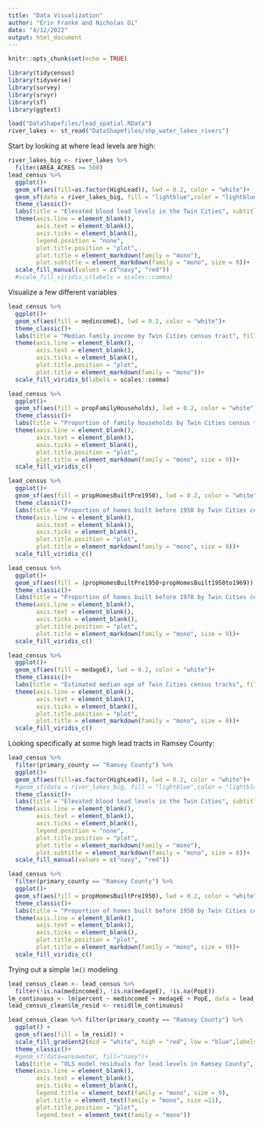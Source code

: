 ```yaml
---
title: "Data Visualization"
author: "Erin Franke and Nicholas Di"
date: "4/12/2022"
output: html_document
---
```


```r
knitr::opts_chunk$set(echo = TRUE)
```

```r
library(tidycensus)
library(tidyverse)
library(survey)
library(srvyr)
library(sf)
library(ggtext)

load("DataShapefiles/lead_spatial.RData")
river_lakes <- st_read("DataShapefiles/shp_water_lakes_rivers")
```

Start by looking at where lead levels are high: 
```r
river_lakes_big <- river_lakes %>%
  filter(AREA_ACRES >= 500)
lead_census %>%
  ggplot()+
  geom_sf(aes(fill=as.factor(HighLead)), lwd = 0.2, color = "white")+
  geom_sf(data = river_lakes_big, fill = "lightblue",color = "lightblue")+
  theme_classic()+
  labs(title = "Elevated blood lead levels in the Twin Cities", subtitle = "<strong><span style='color:red'>Red tracts have at least 1% of children tested with high elevated blood levels</span></strong></b>")+
  theme(axis.line = element_blank(), 
        axis.text = element_blank(), 
        axis.ticks = element_blank(),
        legend.position = "none", 
        plot.title.position = "plot", 
        plot.title = element_markdown(family = "mono"), 
        plot.subtitle = element_markdown(family = "mono", size = 8))+
  scale_fill_manual(values = c("navy", "red"))
  #scale_fill_viridis_c(labels = scales::comma)
```

Visualize a few different variables
```r
lead_census %>%
  ggplot()+
  geom_sf(aes(fill = medincomeE), lwd = 0.2, color = "white")+
  theme_classic()+
  labs(title = "Median family income by Twin Cities census tract", fill = "")+
  theme(axis.line = element_blank(), 
        axis.text = element_blank(), 
        axis.ticks = element_blank(),
        plot.title.position = "plot", 
        plot.title = element_markdown(family = "mono"))+
  scale_fill_viridis_b(labels = scales::comma)

lead_census %>%
  ggplot()+
  geom_sf(aes(fill = propFamilyHouseholds), lwd = 0.2, color = "white")+
  theme_classic()+
  labs(title = "Proportion of family households by Twin Cities census tract", fill = "")+
  theme(axis.line = element_blank(), 
        axis.text = element_blank(), 
        axis.ticks = element_blank(),
        plot.title.position = "plot", 
        plot.title = element_markdown(family = "mono", size = 9))+
  scale_fill_viridis_c()

lead_census %>%
  ggplot()+
  geom_sf(aes(fill = propHomesBuiltPre1950), lwd = 0.2, color = "white")+
  theme_classic()+
  labs(title = "Proportion of homes built before 1950 by Twin Cities census tract", fill = "")+
  theme(axis.line = element_blank(), 
        axis.text = element_blank(), 
        axis.ticks = element_blank(),
        plot.title.position = "plot", 
        plot.title = element_markdown(family = "mono", size = 9))+
  scale_fill_viridis_c()

lead_census %>%
  ggplot()+
  geom_sf(aes(fill = (propHomesBuiltPre1950+propHomesBuilt1950to1969)), lwd = 0.2, color = "white")+
  theme_classic()+
  labs(title = "Proportion of homes built before 1970 by Twin Cities census tract", fill = "")+
  theme(axis.line = element_blank(), 
        axis.text = element_blank(), 
        axis.ticks = element_blank(),
        plot.title.position = "plot", 
        plot.title = element_markdown(family = "mono", size = 9))+
  scale_fill_viridis_c()

lead_census %>%
  ggplot()+
  geom_sf(aes(fill = medageE), lwd = 0.2, color = "white")+
  theme_classic()+
  labs(title = "Estimated median age of Twin Cities census tracks", fill = "")+
  theme(axis.line = element_blank(), 
        axis.text = element_blank(), 
        axis.ticks = element_blank(),
        plot.title.position = "plot", 
        plot.title = element_markdown(family = "mono", size = 9))+
  scale_fill_viridis_c()
```

Looking specifically at some high lead tracts in Ramsey County: 
```r
lead_census %>%
  filter(primary_county == "Ramsey County") %>%
  ggplot()+
  geom_sf(aes(fill=as.factor(HighLead)), lwd = 0.2, color = "white")+
  #geom_sf(data = river_lakes_big, fill = "lightblue",color = "lightblue")+
  theme_classic()+
  labs(title = "Elevated blood lead levels in the Twin Cities", subtitle = "<strong><span style='color:red'>Red tracts have at least 1% of children tested with high elevated blood levels</span></strong></b>")+
  theme(axis.line = element_blank(), 
        axis.text = element_blank(), 
        axis.ticks = element_blank(),
        legend.position = "none", 
        plot.title.position = "plot", 
        plot.title = element_markdown(family = "mono"), 
        plot.subtitle = element_markdown(family = "mono", size = 8))+
  scale_fill_manual(values = c("navy", "red"))

lead_census %>%
  filter(primary_county == "Ramsey County") %>%
  ggplot()+
  geom_sf(aes(fill = propHomesBuiltPre1950), lwd = 0.2, color = "white")+
  theme_classic()+
  labs(title = "Proportion of homes built before 1950 by Twin Cities census tract", fill = "")+
  theme(axis.line = element_blank(), 
        axis.text = element_blank(), 
        axis.ticks = element_blank(),
        plot.title.position = "plot", 
        plot.title = element_markdown(family = "mono", size = 9))+
  scale_fill_viridis_c()
```


Trying out a simple `lm()` modeling 
```r
lead_census_clean <- lead_census %>%
  filter(!is.na(medincomeE), !is.na(medageE), !is.na(PopE))
lm_continuous <- lm(percent ~ medincomeE + medageE + PopE, data = lead_census_clean)
lead_census_clean$lm_resid <- resid(lm_continuous)

lead_census_clean %>% filter(primary_county == "Ramsey County") %>%
  ggplot() +
  geom_sf(aes(fill = lm_resid)) +
  scale_fill_gradient2(mid = "white", high = "red", low = "blue",labels = scales::comma) +
  theme_classic()+
  #geom_sf(data=areawater, fill="navy")+
  labs(title = "OLS model residuals for lead levels in Ramsey County", fill = "Residuals")+
  theme(axis.line = element_blank(), 
        axis.text = element_blank(), 
        axis.ticks = element_blank(), 
        legend.title = element_text(family = "mono", size = 9),
        plot.title = element_text(family = "mono", size =11), 
        plot.title.position = "plot", 
        legend.text = element_text(family = "mono"))
```


